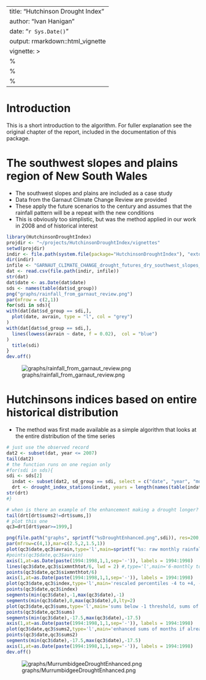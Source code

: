
---
title: "Hutchinson Drought Index"
author: "Ivan Hanigan"
date: "`r Sys.Date()`"
output: rmarkdown::html_vignette
vignette: >
  %\VignetteIndexEntry{Hutchinson Drought Index}
  %\VignetteEngine{knitr::rmarkdown}
  %\VignetteEncoding{UTF-8}
---

# Introduction

This is a short introduction to the algorithm.  For fuller explanation see the original chapter of the report, included in the documentation of this package.

# The southwest slopes and plains region of New South Wales

- The southwest slopes and plains are included as a case study
- Data from the Garnaut Climate Change Review are provided
- These apply the future scenarios to the century and assumes that the rainfall pattern will be a repeat with the new conditions  
- This is obviously too simplistic, but was the method applied in our work in 2008 and of historical interest  

```r
library(HutchinsonDroughtIndex)
projdir <- "~/projects/HutchinsonDroughtIndex/vignettes"
setwd(projdir)
indir <- file.path(system.file(package="HutchinsonDroughtIndex"), "extdata")
dir(indir)
infile <- "GARNAUT_CLIMATE_CHANGE_drought_futures_dry_southwest_slopes_sd07.csv"
dat <- read.csv(file.path(indir, infile))
str(dat)
dat$date <- as.Date(dat$date)
sds <- names(table(dat$sd_group))
png("graphs/rainfall_from_garnaut_review.png")
par(mfrow = c(2,1))
for(sdi in sds){
with(dat[dat$sd_group == sdi,],
  plot(date, avrain, type = "l", col = "grey")
)
with(dat[dat$sd_group == sdi,],
  lines(lowess(avrain ~ date, f = 0.02),  col = "blue")
)
  title(sdi)
}
dev.off()
```

![graphs/rainfall_from_garnaut_review.png](graphs/rainfall_from_garnaut_review.png)

# Hutchinsons indices based on entire historical distribution

- The method was first made available as a simple algorithm that looks at the entire distribution of the time series

```r
# just use the observed record
dat2 <- subset(dat, year <= 2007)
tail(dat2)
# the function runs on one region only
#for(sdi in sds){
sdi <- sds[2]
  indat <- subset(dat2, sd_group == sdi, select = c("date", "year", "month", "avrain"))
  drt <- drought_index_stations(indat, years = length(names(table(indat$year))), M = 6)
str(drt)
#}

# when is there an example of the enhancement making a drought longer?
tail(drt[drt$sums2!=drt$sums,])
# plot this one
qc3=drt[drt$year>=1999,]

png(file.path("graphs", sprintf("%sDroughtEnhanced.png",sdi)), res=200, width = 2100, height = 1000)
par(mfrow=c(4,1),mar=c(2.5,2,1.5,1))
plot(qc3$date,qc3$avrain,type='l',main=sprintf('%s: raw monthly rainfall', sdi))
#points(qc3$date,qc3$avrain)
axis(1,at=as.Date(paste(1994:1998,1,1,sep='-')), labels = 1994:1998)
lines(qc3$date,qc3$sixmnthtot/6, lwd = 2) #,type='l',main='6-monthly total rainfall')
points(qc3$date,qc3$sixmnthtot/6)
axis(1,at=as.Date(paste(1994:1998,1,1,sep='-')), labels = 1994:1998)
plot(qc3$date,qc3$index,type='l',main='rescaled percentiles -4 to +4, -1 is Palmer Index Mild Drought',ylim=c(-4,4))
points(qc3$date,qc3$index)
segments(min(qc3$date),-1,max(qc3$date),-1)
segments(min(qc3$date),0,max(qc3$date),0,lty=2)
plot(qc3$date,qc3$sums,type='l',main='sums below -1 threshold, sums of -17.5 or less is a drought')
points(qc3$date,qc3$sums)
segments(min(qc3$date),-17.5,max(qc3$date),-17.5)
axis(1,at=as.Date(paste(1994:1998,1,1,sep='-')), labels = 1994:1998)
plot(qc3$date,qc3$sums2,type='l',main='enhanced sums of months if already passed threshold of -17.5 and percentiles less than 50%')
points(qc3$date,qc3$sums2)
segments(min(qc3$date),-17.5,max(qc3$date),-17.5)
axis(1,at=as.Date(paste(1994:1998,1,1,sep='-')), labels = 1994:1998)
dev.off()

```

![graphs/MurrumbidgeeDroughtEnhanced.png](graphs/MurrumbidgeeDroughtEnhanced.png)
